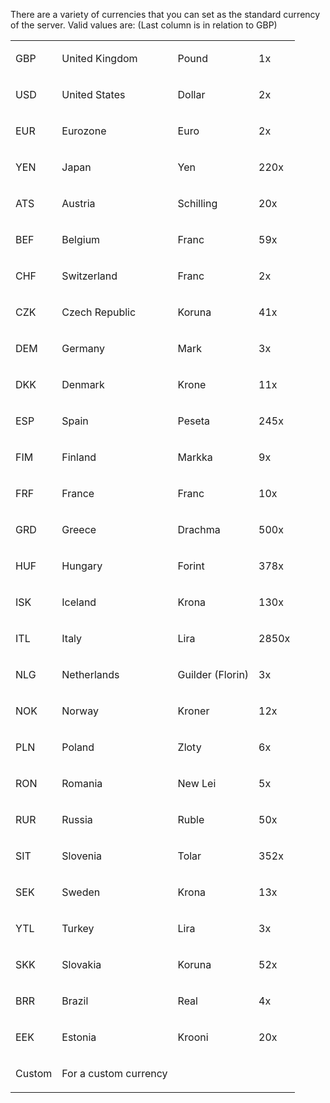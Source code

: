 

There are a variety of currencies that you can set as the standard currency of the server. Valid values are:
(Last column is in relation to GBP)

{|
| GBP || United Kingdom || Pound || 1x
|-
| USD || United States || Dollar || 2x
|-
| EUR || Eurozone || Euro || 2x
|-
| YEN || Japan || Yen || 220x
|-
| ATS || Austria || Schilling || 20x
|-
| BEF || Belgium || Franc || 59x
|-
| CHF || Switzerland || Franc || 2x
|-
| CZK || Czech Republic || Koruna || 41x
|-
| DEM || Germany || Mark || 3x
|-
| DKK || Denmark || Krone || 11x
|-
| ESP || Spain || Peseta || 245x
|-
| FIM || Finland || Markka || 9x
|-
| FRF || France || Franc || 10x
|-
| GRD || Greece || Drachma || 500x
|-
| HUF || Hungary || Forint || 378x
|-
| ISK || Iceland || Krona || 130x
|-
| ITL || Italy || Lira || 2850x
|-
| NLG || Netherlands || Guilder (Florin) || 3x
|-
| NOK || Norway || Kroner || 12x
|-
| PLN || Poland || Zloty || 6x
|-
| RON || Romania || New Lei || 5x
|-
| RUR || Russia || Ruble || 50x
|-
| SIT || Slovenia || Tolar || 352x
|-
| SEK || Sweden || Krona || 13x
|-
| YTL || Turkey || Lira || 3x
|-
| SKK || Slovakia || Koruna || 52x
|-
| BRR || Brazil || Real || 4x
|-
| EEK || Estonia || Krooni || 20x
|-
| Custom || For a custom currency || ||
|}